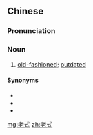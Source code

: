 ==Chinese==
{{zh-forms}}

===Pronunciation===
{{zh-pron
|m=lǎoshì
|c=lou5 sik1
|h=pfs=ló-sṳt
|cat=n
}}

===Noun===
{{zh-noun}}

# [[old-fashioned]]; [[outdated]]

====Synonyms====
* {{zh-l|陳舊}}
* {{zh-l|古板}}
* {{zh-l|過時}}

[[mg:老式]]
[[zh:老式]]